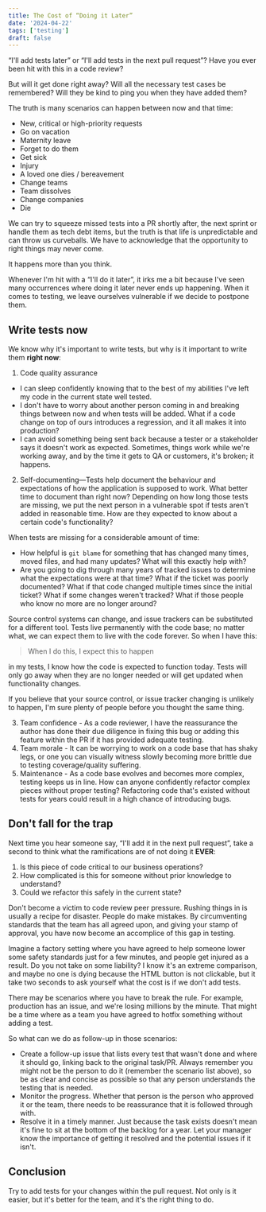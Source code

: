 ```yaml
---
title: The Cost of “Doing it Later”
date: '2024-04-22'
tags: ['testing']
draft: false
---
```


“I'll add tests later” or “I'll add tests in the next pull request”?  Have you ever been hit with this in a code review?

But will it get done right away? Will all the necessary test cases be remembered? Will they be kind to ping you when they have added them?

The truth is many scenarios can happen between now and that time:

- New, critical or high-priority requests
- Go on vacation
- Maternity leave
- Forget to do them
- Get sick
- Injury
- A loved one dies / bereavement
- Change teams
- Team dissolves
- Change companies
- Die

We can try to squeeze missed tests into a PR shortly after, the next sprint or handle them as tech debt items, but the truth is that life is unpredictable and can throw us curveballs.
We have to acknowledge that the opportunity to right things may never come.

It happens more than you think.

Whenever I'm hit with a “I'll do it later”, it irks me a bit because I've seen many occurrences where doing it later never ends up happening.
When it comes to testing, we leave ourselves vulnerable if we decide to postpone them.

## Write tests now

We know why it's important to write tests, but why is it important to write them **right now**:

1. Code quality assurance
 - I can sleep confidently knowing that to the best of my abilities I've left my code in the current state well tested.
 - I don't have to worry about another person coming in and breaking things between now and when tests will be added. What if a code change on top of ours introduces a regression, and it all makes it into production?
 - I can avoid something being sent back because a tester or a stakeholder says it doesn't work as expected. Sometimes, things work while we're working away, and by the time it gets to QA or customers, it's broken; it happens.

2. Self-documenting—Tests help document the behaviour and expectations of how the application is supposed to work. What better time to document than right now?
Depending on how long those tests are missing, we put the next person in a vulnerable spot if tests aren't added in reasonable time. How are they expected to know about a certain code's functionality?

When tests are missing for a considerable amount of time:

 - How helpful is `git blame` for something that has changed many times, moved files, and had many updates? What will this exactly help with?
 - Are you going to dig through many years of tracked issues to determine what the expectations were at that time? What if the ticket was poorly documented? What if that code changed multiple times since the initial ticket? What if some changes weren't tracked? What if those people who know no more are no longer around?

Source control systems can change, and issue trackers can be substituted for a different tool.
Tests live permanently with the code base; no matter what, we can expect them to live with the code forever.
So when I have this:

> When I do this, I expect this to happen

in my tests, I know how the code is expected to function today. Tests
will only go away when they are no longer needed or will get updated when functionality changes.

If you believe that your source control, or issue tracker changing is unlikely to happen, I'm sure plenty of people before you thought the same thing.

3. Team confidence - As a code reviewer, I have the reassurance the author has done their due diligence in fixing this bug or adding this feature within the PR if it has provided adequate testing.
4. Team morale - It can be worrying to work on a code base that has shaky legs, or one you can visually witness slowly becoming more brittle due to testing coverage/quality suffering.
5. Maintenance - As a code base evolves and becomes more complex, testing keeps us in line. How can anyone confidently refactor complex pieces without proper testing? Refactoring code that's existed without tests for years could result in a high chance of introducing bugs.

## Don't fall for the trap

Next time you hear someone say, “I'll add it in the next pull request”, take a second to think what the ramifications are of not doing it **EVER**:
1. Is this piece of code critical to our business operations?
2. How complicated is this for someone without prior knowledge to understand?
3. Could we refactor this safely in the current state?

Don't become a victim to code review peer pressure. Rushing things in is usually a recipe for disaster.
People do make mistakes. By circumventing standards that the team has all agreed upon,
and giving your stamp of approval, you have now become an accomplice of this gap in testing.

Imagine a factory setting where you have agreed to help someone lower some safety standards just for a few minutes, and people get injured as a result.
Do you not take on some liability? I know it's an extreme comparison, and maybe no one is dying because the HTML button is not clickable, but it take two seconds to ask yourself what the cost is if we don't add tests.

There may be scenarios where you have to break the rule. For example, production has an issue, and we're losing millions by the minute.
That might be a time where as a team you have agreed to hotfix something without adding a test.

So what can we do as follow-up in those scenarios:

- Create a follow-up issue that lists every test that wasn't done and where it should go, linking back to the original task/PR.
Always remember you might not be the person to do it (remember the scenario list above), so be as clear and concise as possible so that any person understands the testing that is needed.
- Monitor the progress. Whether that person is the person who approved it or the team, there needs to be reassurance that it is followed through with.
- Resolve it in a timely manner. Just because the task exists doesn't mean it's fine to sit at the bottom of the backlog for a year. Let your manager know
the importance of getting it resolved and the potential issues if it isn't.

## Conclusion

Try to add tests for your changes within the pull request. Not only is it easier, but it's better for the team, and it's the right thing to do.
